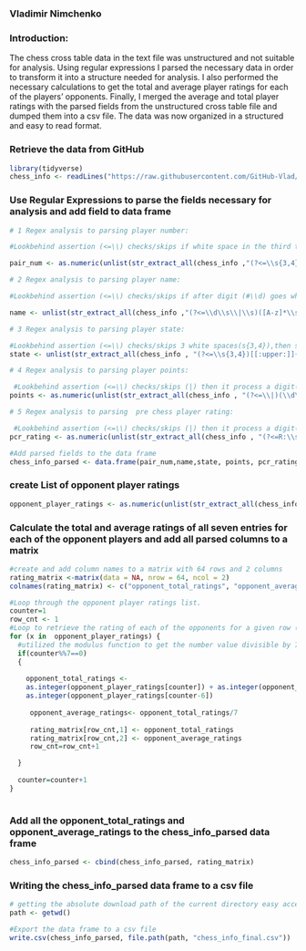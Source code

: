 
### Vladimir Nimchenko

### Introduction:
The chess cross table data in the text file was unstructured and not suitable for analysis. Using regular expressions I parsed the necessary data in order to transform it into a structure needed for analysis. I also performed the necessary calculations to get the total and average player ratings for each of the players' opponents. Finally, I merged the average and total player ratings with the parsed fields from the unstructured cross table file and dumped them into a csv file. The data was now organized in a structured and easy to read format.
 
### Retrieve the data from GitHub
```{r} 
library(tidyverse)
chess_info <- readLines("https://raw.githubusercontent.com/GitHub-Vlad/Data-Science-Projects/main/Data%20Transformation/Chess%20Tournament%20Results.txt")
```

### Use Regular Expressions to parse the fields necessary for analysis and add field to data frame
```{r} 
# 1 Regex analysis to parsing player number:

#Lookbehind assertion (<=\\) checks/skips if white space in the third to fourth position (s{3,4}) precedes a digit in the first to second position (d{1,2}) followed by a lookahead assertion which checks if white space follows the digit. We then use the unlist() function to convert this list of player numbers to a vector

pair_num <- as.numeric(unlist(str_extract_all(chess_info ,"(?<=\\s{3,4})\\d{1,2}(?=\\s)")))

# 2 Regex analysis to parsing player name:

#Lookbehind assertion (<=\\) checks/skips if after digit (#\\d) goes white space and if after white space goes (|), then selects all letters ([A-z]), skips one white space (*\\s{1}),selects all letter ([[:alpha:]]) and finally skips one white space (\\s{1})

name <- unlist(str_extract_all(chess_info ,"(?<=\\d\\s\\|\\s)([A-z]*\\s{1})[[:alpha:]]*(?=\\s{1})"))

# 3 Regex analysis to parsing player state:

#Lookbehind assertion (<=\\) checks/skips 3 white spaces(s{3,4}),then selects the first two characters after,then skips white space (\\s) and finally skips (\\|) character.
state <- unlist(str_extract_all(chess_info , "(?<=\\s{3,4})[[:upper:]]{2}(?=\\s\\|)"))

# 4 Regex analysis to parsing player points:

 #Lookbehind assertion (<=\\) checks/skips (|) then it process a digit(\\d) followed by a (.) followed by another digit(\\d)
points <- as.numeric(unlist(str_extract_all(chess_info , "(?<=\\|)(\\d\\.\\d)")))

# 5 Regex analysis to parsing  pre chess player rating:

 #Lookbehind assertion (<=\\) checks/skips (|) then it process a digit(\\d) followed by a (.) followed by another digit(\\d)
pcr_rating <- as.numeric(unlist(str_extract_all(chess_info , "(?<=R:\\s{1,2})\\d{3,4}")))

#Add parsed fields to the data frame
chess_info_parsed <- data.frame(pair_num,name,state, points, pcr_rating)
```


### create List of opponent player ratings
```{r} 

opponent_player_ratings <- as.numeric(unlist(str_extract_all(chess_info,"(?<=\\|(W|L|D)\\s{2,3})\\d{1,2}")))
```

### Calculate the total and average ratings of all seven entries for each of the opponent players and add all parsed columns to a matrix
```{r} 

#create and add column names to a matrix with 64 rows and 2 columns
rating_matrix <-matrix(data = NA, nrow = 64, ncol = 2)
colnames(rating_matrix) <- c("opponent_total_ratings", "opponent_average_ratings")

#Loop through the opponent player ratings list.
counter=1
row_cnt <- 1
#Loop to retrieve the rating of each of the opponents for a given row (player)
for (x in  opponent_player_ratings) {
  #utilized the modulus function to get the number value divisible by 7 of each row and work backwards 6    to get values of all opponents of a particular player
  if(counter%%7==0)
  {
   
    opponent_total_ratings <- 
    as.integer(opponent_player_ratings[counter]) + as.integer(opponent_player_ratings[counter-1]) +          as.integer(opponent_player_ratings[counter-2]) + as.integer(opponent_player_ratings[counter-3]) +        as.integer(opponent_player_ratings[counter-4]) +as.integer(opponent_player_ratings[counter-5]) +  
    as.integer(opponent_player_ratings[counter-6])
    
     opponent_average_ratings<- opponent_total_ratings/7
     
     rating_matrix[row_cnt,1] <- opponent_total_ratings 
     rating_matrix[row_cnt,2] <- opponent_average_ratings
     row_cnt=row_cnt+1

  }
 
  counter=counter+1
} 
 
```

### Add all the opponent_total_ratings and opponent_average_ratings to the chess_info_parsed data frame
```{r} 
chess_info_parsed <- cbind(chess_info_parsed, rating_matrix)
```


### Writing the chess_info_parsed data frame to a csv file
```{r} 
# getting the absolute download path of the current directory easy access during debugging.
path <- getwd()

#Export the data frame to a csv file
write.csv(chess_info_parsed, file.path(path, "chess_info_final.csv"))
```





























